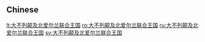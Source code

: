 ==Chinese==
{{zh-see|大不列顛及北愛爾蘭聯合王國}}

[[lt:大不列颠及北爱尔兰联合王国]]
[[ro:大不列颠及北爱尔兰联合王国]]
[[ru:大不列颠及北爱尔兰联合王国]]
[[sv:大不列颠及北爱尔兰联合王国]]